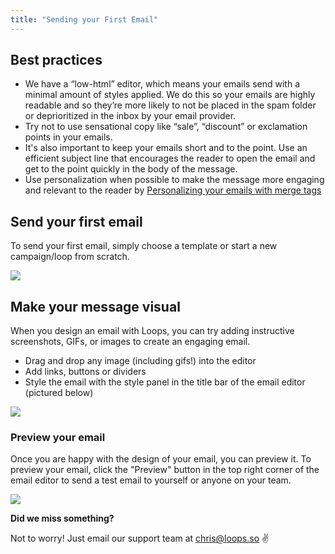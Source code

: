 ```yaml
---
title: "Sending your First Email"
---
```


## Best practices

- We have a “low-html” editor, which means your emails send with a minimal amount of styles applied. We do this so your emails are highly readable and so they’re more likely to not be placed in the spam folder or deprioritized in the inbox by your email provider.
- Try not to use sensational copy like “sale”, “discount” or exclamation points in your emails.
- It's also important to keep your emails short and to the point. Use an efficient subject line that encourages the reader to open the email and get to the point quickly in the body of the message.
- Use personalization when possible to make the message more engaging and relevant to the reader by [Personalizing your emails with merge tags ](/creating-emails/personalizing-emails)

## Send your first email

To send your first email, simply choose a template or start a new campaign/loop from scratch.

![](/images/send-first-email.png)

## Make your message visual

When you design an email with Loops, you can try adding instructive screenshots, GIFs, or images to create an engaging email.

- Drag and drop any image (including gifs!) into the editor
- Add links, buttons or dividers
- Style the email with the style panel in the title bar of the email editor (pictured below)

![](/images/message-visual.png)

### Preview your email

Once you are happy with the design of your email, you can preview it. To preview your email, click the "Preview" button in the top right corner of the email editor to send a test email to yourself or anyone on your team.

![](images/preview-email.png)

**Did we miss something?**

Not to worry! Just email our support team at chris@loops.so ✌️
